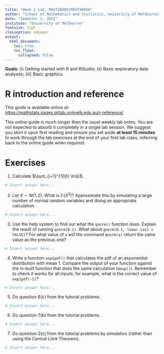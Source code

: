 ```yaml
---
title: "Week 2 Lab, MAST20005/MAST90058"
author: "School of Mathematics and Statistics, University of Melbourne"
date: "Semester 2, 2022"
institute: "University of Melbourne"
fontsize: 11pt
classoption: a4paper
output:
  html_document:
    toc: true
    toc_float:
      collapsed: false
---
```


**Goals:** (i) Getting started with R and RStudio; (ii) Basic exploratory data
analyses; (iii) Basic graphics.


# R introduction and reference

This guide is available online at:  
<https://mathstats.pages.gitlab.unimelb.edu.au/r-reference/>

This online guide is much longer than the usual weekly lab notes. You are not
expected to absorb it completely in a single lab session.  We suggest you skim
it upon first reading and ensure you set aside **at least 15 minutes** to work
through the lab exercises at the end of your first lab class, referring back to
the online guide when required.


# Exercises

1. Calculate $\sum_{i=1}^{100} \ln(i)$.
```r
# Insert answer here...
```

2. Let $X \sim \mathrm{N}(1, 2)$.  What is $\mathbb{E}(X^2)$?  Approximate this
by simulating a large number of normal random variables and doing an appropriate calculation.
```r
# Insert answer here...
```

3. Use the help system to find out what the `qnorm()` function does. Explain
the result of running `qnorm(0.1)`.  What about `qnorm(0.1, lower.tail
= FALSE)`?  For what value of `a` will the command `qnorm(a)` return the same
value as the previous one?
```r
# Insert answer here...
```

4. Write a function `exp1pdf()` that calculates the pdf of an exponential
distribution with mean 1.  Compare the output of your function against the
in-built function that does the same calculation (`dexp()`).  Remember to check
it works for all inputs: for example, what is the correct value of
`exp1pdf(-1)`?
```r
# Insert answer here...
```

5. Do question 6(c) from the tutorial problems.
```r
# Insert answer here...
```

6. Do question 7(b) from the tutorial problems.
```r
# Insert answer here...
```

7. Do question 2(c) from the tutorial problems by simulation (rather than using
the Central Limit Theorem).
```r
# Insert answer here...
```
